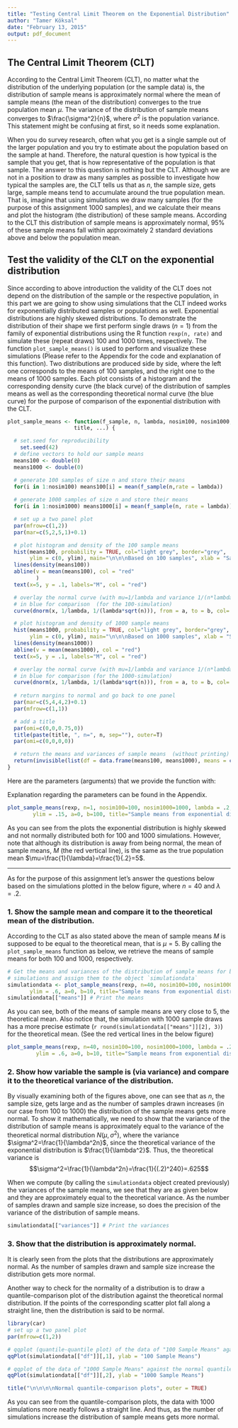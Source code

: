 ```yaml
---
title: "Testing Central Limit Theorem on the Exponential Distribution"
author: "Tamer Köksal"
date: "February 13, 2015"
output: pdf_document
---
```


## The Central Limit Theorem (CLT)

According to the Central Limit Theorem (CLT), no matter what the distribution of the underlying population (or the sample data) is, the distribution of sample means is approximately normal where the mean of sample means (the mean of the distribution) converges to the true population mean $\mu$. The variance of the distribution of sample means converges to $\frac{\sigma^2}{n}$, where $\sigma^2$ is the population variance. This statement might be confusing at first, so it needs some explanation.

When you do survey research, often what you get is a single sample out of the larger population and you try to estimate about the population based on the sample at hand. Therefore, the natural question is how typical is the sample that you get, that is how representative of the population is that sample. The answer to this question is nothing but the CLT. Although we are not in a position to draw as many samples as possible to investigate how typical the samples are, the CLT tells us that as $n$, the sample size, gets large, sample means tend to accumulate around the true population mean. That is, imagine that using simulations we draw many samples (for the purpose of this assignment 1000 samples), and we calculate their means and plot the histogram (the distribution) of these sample means. According to the CLT this distribution of sample means is approximately normal, $95\%$ of these sample means fall within approximately 2 standard deviations above and below the population mean.

## Test the validity of the CLT on the exponential distribution

Since according to above introduction the validity of the CLT does not depend on the distribution of the sample or the respective population, in this part we are going to show using simulations that the CLT indeed works for exponentially distributed samples or populations as well. Exponential distributions are highly skewed distributions. To demonstrate the distribution of their shape we first perform single draws $(n=1)$ from the family of exponential distributions using the R function `rexp(n, rate)` and simulate these (repeat draws) 100 and 1000 times, respectively. The function `plot_sample_means()` is used to perform and visualize these simulations (Please refer to the Appendix for the code and explanation of this function). Two distributions are produced side by side, where the left one corresponds to the means of 100 samples, and the right one to the means of 1000 samples. Each plot consists of a histogram and the corresponding density curve (the black curve) of the distribution of samples means as well as the corresponding theoretical normal curve (the blue curve) for the purpose of comparison of the exponential distribution with the CLT. 

```r
plot_sample_means <- function(f_sample, n, lambda, nosim100, nosim1000, ylim, a, b, 
                     title, ...) {

  # set.seed for reproducibility 
    set.seed(42)
  # define vectors to hold our sample means
  means100 <- double(0)
  means1000 <- double(0)

  # generate 100 samples of size n and store their means
  for(i in 1:nosim100) means100[i] = mean(f_sample(n,rate = lambda))
  
  # generate 1000 samples of size n and store their means
  for(i in 1:nosim1000) means1000[i] = mean(f_sample(n, rate = lambda))

  # set up a two panel plot
  par(mfrow=c(1,2))
  par(mar=c(5,2,5,1)+0.1)

  # plot histogram and density of the 100 sample means
  hist(means100, probability = TRUE, col="light grey", border="grey", 
       ylim = c(0, ylim), main="\n\n\nBased on 100 samples", xlab = "Sample means")
  lines(density(means100))
  abline(v = mean(means100), col = "red"
         )
  text(x=5, y = .1, labels="M", col = "red")

  # overlay the normal curve (with mu=1/lambda and variance 1/(n*lambda^2)) 
  # in blue for comparison  (for the 100-simulation)
  curve(dnorm(x, 1/lambda, 1/(lambda*sqrt(n))), from = a, to = b, col='blue', add=T)

  # plot histogram and density of 1000 sample means 
  hist(means1000, probability = TRUE, col="light grey", border="grey", 
       ylim = c(0, ylim), main="\n\n\nBased on 1000 samples", xlab = "Sample means")
  lines(density(means1000))
  abline(v = mean(means1000), col = "red")
  text(x=5, y = .1, labels="M", col = "red")

  # overlay the normal curve (with mu=1/lambda and variance 1/(n*lambda^2)) 
  # in blue for comparison (for the 1000-simulation)
  curve(dnorm(x, 1/lambda, 1/(lambda*sqrt(n))), from = a, to = b, col='blue', add=T)
  
  # return margins to normal and go back to one panel
  par(mar=c(5,4,4,2)+0.1)
  par(mfrow=c(1,1))

  # add a title
  par(omi=c(0,0,0.75,0))
  title(paste(title, ", n=", n, sep=""), outer=T)
  par(omi=c(0,0,0,0))

  # return the means and variances of sample means  (without printing)
  return(invisible(list(df = data.frame(means100, means1000), means = c(mean(means100), mean(means1000)), variances = c(var(means100), var(means1000)))))
}
```

Here are the parameters (arguments) that we provide the function with:

Explanation regarding the parameters can be found in the Appendix. 

```r
plot_sample_means(rexp, n=1, nosim100=100, nosim1000=1000, lambda = .2, 
        ylim = .15, a=0, b=100, title="Sample means from exponential distribution")
```

As you can see from the plots the exponential distribution is highly skewed and not normally distributed both for 100 and 1000 simulations. However, note that although its distribution is away from being normal, the mean of sample means, $M$ (the red vertical line), is the same as the true population mean $\mu=\frac{1}{\lambda}=\frac{1}{.2}=5$.

***

As for the purpose of this assignment let's answer the questions below based on the simulations plotted in the below figure, where $n=40$ and $\lambda=.2$.

### 1. Show the sample mean and compare it to the theoretical mean of the distribution.

According to the CLT as also stated above the mean of sample means $M$ is supposed to be equal to the theoretical mean, that is $\mu=5$. By calling the `plot_sample_means` function as below, we retrieve the means of sample means for both 100 and 1000, respectively. 

```r
# Get the means and variances of the distribution of sample means for both 100 and 1000 
# simulations and assign them to the object `simulationdata`
simulationdata <- plot_sample_means(rexp, n=40, nosim100=100, nosim1000=1000, lambda = .2, 
       ylim = .6, a=0, b=10, title="Sample means from exponential distribution")
simulationdata[["means"]] # Print the means
```

As you can see, both of the means of sample means are very close to $5$, the theoretical mean. Also notice that, the simulation with 1000 sample draws has a more precise estimate (`r round(simulationdata[["means"]][2], 3)`) for the theoretical mean. (See the red vertical lines in the below figure) 


```r
plot_sample_means(rexp, n=40, nosim100=100, nosim1000=1000, lambda = .2,  
         ylim = .6, a=0, b=10, title="Sample means from exponential distribution")
```

### 2. Show how variable the sample is (via variance) and compare it to the theoretical variance of the distribution.

By visually examining both of the figures above, one can see that as $n$, the sample size, gets large and as the number of samples drawn increases  (in our case from 100 to 1000) the distribution of the sample means gets more normal. To show it mathematically, we need to show that the variance of the distribution of sample means is approximately equal to the variance of the theoretical normal distribution $N(\mu, \sigma^2)$, where the variance $\sigma^2=\frac{1}{\lambda^2n}$, since the theoretical variance of the exponential distribution is $\frac{1}{\lambda^2}$. Thus, the theoretical variance is $$\sigma^2=\frac{1}{\lambda^2n}=\frac{1}{(.2)^240}=.625$$

When we compute (by calling the `simulationdata` object created previously) the variances of the sample means, we see that they are as given below and they are approximately equal to the theoretical variance. As the number of samples drawn and sample size increase, so does the precision of the variance of the distribution of sample means. 

```r
simulationdata[["variances"]] # Print the variances
```

### 3. Show that the distribution is approximately normal. 

It is clearly seen from the plots that the distributions are approximately normal. As the number of samples drawn and sample size increase the distribution gets more normal.

Another way to check for the normality of a distribution is to draw a quantile-comparison plot of the distribution against the theoretical normal distribution. If the points of the corresponding scatter plot fall along a straight line, then the distribution is said to be normal. 


```r
library(car)
# set up a two panel plot
par(mfrow=c(1,2))

# qqplot (quantile-quantile plot) of the data of "100 Sample Means" against the normal quantiles
qqPlot(simulationdata[["df"]][,1], ylab = "100 Sample Means")

# qqplot of the data of "1000 Sample Means" against the normal quantiles
qqPlot(simulationdata[["df"]][,2], ylab = "1000 Sample Means")

title("\n\n\n\nNormal quantile-comparison plots", outer = TRUE)
```

As you can see from the quantile-comparison plots, the data with 1000 simulations more neatly follows a straight line. And thus, as the number of simulations increase the distribution of sample means gets more normal.
